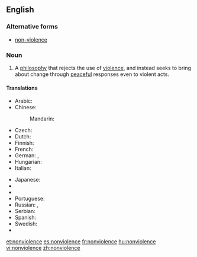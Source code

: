 {{also|non-violence}}
==English==

===Alternative forms===
* [[non-violence]]

===Noun===
{{wikipedia}}
{{en-noun|-}}

# A [[philosophy]] that rejects the use of [[violence]], and instead seeks to bring about change through [[peaceful]] responses even to violent acts.

====Translations====
{{trans-top|philosophy that rejects violence}}
* Arabic: {{t|ar|اللاعنف|m}}
* Chinese:
*: Mandarin: {{t+|cmn|非暴力|tr=fēibàolì|sc=Hani}}
* Czech: {{t|cs|nenásilí|n}}
* Dutch: {{t|nl|geweldloosheid|f}}
* Finnish: {{t|fi|väkivallattomuus}}
* French: {{t+|fr|non-violence|f}}
* German: {{t|de|Gewaltlosigkeit|f}}, {{t|de|Gewaltfreiheit|f}}
* Hungarian: {{t+|hu|erőszakmentesség}}
* Italian: {{t|it|nonviolenza|f}}
{{trans-mid}}
* Japanese: {{t|ja|非暴力|tr=hibōryoku|sc=Jpan}}
* {{trreq|ko}}
* {{trreq|lt}}
* Portuguese: {{t|pt|não-violência|f}}
* Russian: {{t+|ru|ненасилие|n|tr=nenasílije}}, {{t|ru|отказ от применения насильственных методов|m|tr=otkáz ot primenénija nasíl’stvennyx metódov}}
* Serbian: {{t|sh|nenasilje|n}}
* Spanish: {{t|es|abstención de la violencia|f}}
* Swedish: {{t|sv|icke-våld|n}}
* {{trreq|vi}}
{{trans-bottom}}

[[et:nonviolence]]
[[es:nonviolence]]
[[fr:nonviolence]]
[[hu:nonviolence]]
[[vi:nonviolence]]
[[zh:nonviolence]]